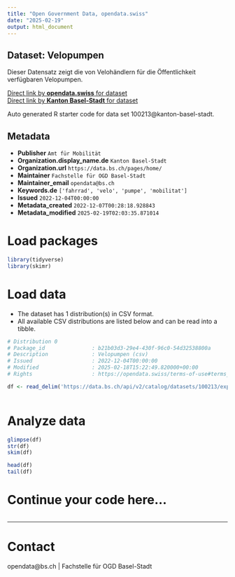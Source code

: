 ```yaml
---
title: "Open Government Data, opendata.swiss"
date: "2025-02-19"
output: html_document
---
```


## Dataset: Velopumpen

Dieser Datensatz zeigt die von Velohändlern für die Öffentlichkeit verfügbaren Velopumpen.

[Direct link by **opendata.swiss** for dataset](https://opendata.swiss/de/dataset/velopumpen1)<br>
[Direct link by **Kanton Basel-Stadt** for dataset](https://data.bs.ch/explore/dataset/100213/)

Auto generated R starter code for data set 100213@kanton-basel-stadt.

## Metadata

- **Publisher** `Amt für Mobilität`
- **Organization.display_name.de** `Kanton Basel-Stadt`
- **Organization.url** `https://data.bs.ch/pages/home/`
- **Maintainer** `Fachstelle für OGD Basel-Stadt`
- **Maintainer_email** `opendata@bs.ch`
- **Keywords.de** `['fahrrad', 'velo', 'pumpe', 'mobilitat']`
- **Issued** `2022-12-04T00:00:00`
- **Metadata_created** `2022-12-07T00:28:18.928843`
- **Metadata_modified** `2025-02-19T02:03:35.871014`


# Load packages

```r

library(tidyverse)
library(skimr)

```

# Load data

-   The dataset has 1 distribution(s) in CSV format.
-   All available CSV distributions are listed below and can be read into a tibble.

```r

# Distribution 0
# Package_id               : b21b03d3-29e4-430f-96c0-54d32538800a
# Description              : Velopumpen (csv)
# Issued                   : 2022-12-04T00:00:00
# Modified                 : 2025-02-18T15:22:49.820000+00:00
# Rights                   : https://opendata.swiss/terms-of-use#terms_by

df <- read_delim('https://data.bs.ch/api/v2/catalog/datasets/100213/exports/csv?use_labels=true')



```

# Analyze data

```r

glimpse(df)
str(df)
skim(df)

head(df)
tail(df)

```

# Continue your code here...

```r

```

------------------------------------------------------------------------

# Contact

opendata@bs.ch | Fachstelle für OGD Basel-Stadt
